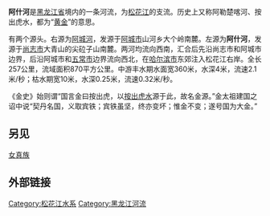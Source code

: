 {{unreferenced|time=2013-8-19}} 
'''阿什河'''是[[黑龙江省|黑龙江省]]境内的一条河流，为[[松花江|松花江]]的支流。历史上又称阿勒楚喀河、按出虎水，都为{{fact|[[满语|满语]]|time=2017-05-23}}“[[黄金|黄金]]”的意思。

有两个源头。右源为[[阿城河|阿城河]]，发源于[[阿城市|阿城市]]山河乡大个岭南麓。左源为'''阿什河'''，发源于[[尚志市|尚志市]]大青山的尖砬子山南麓。两河均流向西南，汇合后先沿尚志市和阿城市边界，后沿阿城市和[[五常市|五常市]]边界流向西北，在[[哈尔滨市|哈尔滨市]]东郊注入松花江右岸。全长257公里，流域面积870平方公里。中游丰水期水面宽360米，水深4米，流速2.1米/秒；枯水期宽10米，水深0.25米，流速0.32米/秒。

《金史》始则谓“国言金曰按出虎，以[[按出虎水|按出虎水]]源于此，故名金源。”金太祖建国之诏中说“契丹名国，义取宾铁；宾铁虽坚，终亦变坏；惟金不变；遂号国为大金。”

==另见==
[[女真族|女真族]]
==外部链接==
{{wikisource|金史/卷1}}
{{黑龙江水系}}
[[Category:松花江水系|Category:松花江水系]]
[[Category:黑龙江河流|Category:黑龙江河流]]